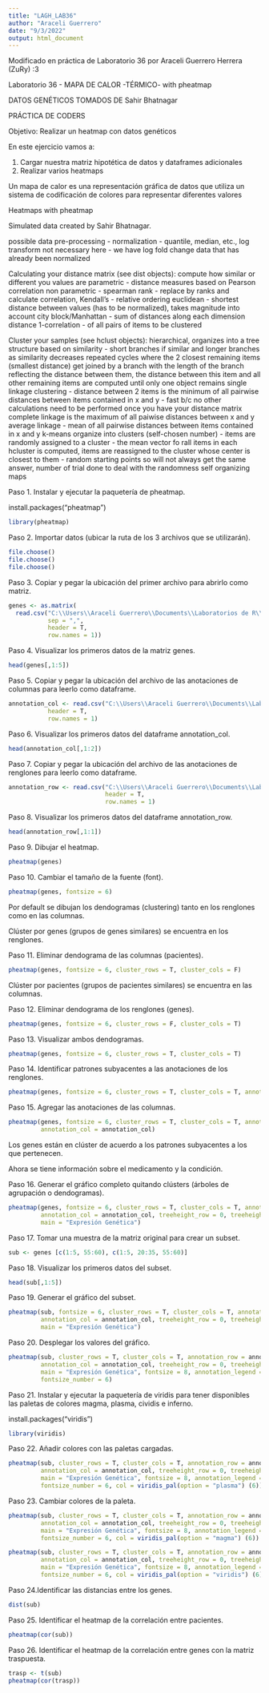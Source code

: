 ```yaml
---
title: "LAGH_LAB36"
author: "Araceli Guerrero"
date: "9/3/2022"
output: html_document
---
```


Modificado en práctica de Laboratorio 36 por Araceli Guerrero Herrera (ZuRy) :3

Laboratorio 36 - MAPA DE CALOR -TÉRMICO- with pheatmap

DATOS GENÉTICOS TOMADOS DE Sahir Bhatnagar

PRÁCTICA DE CODERS

Objetivo: Realizar un heatmap con datos genéticos 

En este ejercicio vamos a:

1. Cargar nuestra matriz hipotética de datos y dataframes adicionales
2. Realizar varios heatmaps

Un mapa de calor es una representación gráfica de datos que utiliza un sistema de codificación de colores para representar diferentes valores

Heatmaps with pheatmap

Simulated data created by Sahir Bhatnagar.

possible data pre-processing - normalization - quantile, median, etc., log transform
not necessary here - we have log fold change data that has already been normalized

Calculating your distance matrix (see dist objects):
compute how similar or different you values are
parametric - distance measures based on Pearson correlation 
non parametric - spearman rank - replace by ranks and calculate correlation, Kendall's - relative ordering
euclidean - shortest distance between values (has to be normalized), takes magnitude into account
city block/Manhattan - sum of distances along each dimension
distance 1-correlation - of all pairs of items to be clustered

Cluster your samples (see hclust objects):
hierarchical, organizes into a tree structure based on similarity - short branches if similar and longer branches as similarity decreases
repeated cycles where the 2 closest remaining items (smallest distance) get joined by a branch with the length of the branch reflecting the distance between them, the distance between this item and all other remaining items are computed until only one object remains
single linkage clustering - distance between 2 items is the minimum of all pairwise distances between items contained in x and y - fast b/c no other calculations need to be performed once you have your distance matrix
complete linkage is the maximum of all paiwise distances between x and y 
average linkage - mean of all pairwise distances between items contained in x and y
k-means organize into clusters (self-chosen number) - items are randomly assigned to a cluster - the mean vector fo rall items in each hcluster is computed, items are reassigned to the cluster whose center is closest to them - random starting points so will not always get the same answer, number of trial done to deal with the randomness
self organizing maps


Paso 1. Instalar y ejecutar la paquetería de pheatmap.

install.packages("pheatmap")
```r
library(pheatmap)

```

Paso 2. Importar datos (ubicar la ruta de los 3 archivos que se utilizarán).
```r
file.choose()
file.choose()
file.choose()

```

Paso 3. Copiar y pegar la ubicación del primer archivo para abrirlo como matriz.
```r
genes <- as.matrix(
  read.csv("C:\\Users\\Araceli Guerrero\\Documents\\Laboratorios de R\\LAB36\\heatmap_data.csv",
           sep = ",",
           header = T,
           row.names = 1))

```

Paso 4. Visualizar los primeros datos de la matriz genes.
```r
head(genes[,1:5])

```

Paso 5. Copiar y pegar la ubicación del archivo de las anotaciones de columnas para leerlo como dataframe.
```r
annotation_col <- read.csv("C:\\Users\\Araceli Guerrero\\Documents\\Laboratorios de R\\LAB36\\annotation_col.csv",
           header = T,
           row.names = 1)

```

Paso 6. Visualizar los primeros datos del dataframe annotation_col.
```r
head(annotation_col[,1:2])

```

Paso 7. Copiar y pegar la ubicación del archivo de las anotaciones de renglones para leerlo como dataframe.
```r
annotation_row <- read.csv("C:\\Users\\Araceli Guerrero\\Documents\\Laboratorios de R\\LAB36\\annotation_row.csv",
                           header = T,
                           row.names = 1)

```

Paso 8. Visualizar los primeros datos del dataframe annotation_row.
```r
head(annotation_row[,1:1])

```

Paso 9. Dibujar el heatmap.
```r
pheatmap(genes)

```

Paso 10. Cambiar el tamaño de la fuente (font).
```r
pheatmap(genes, fontsize = 6)

```

Por default se dibujan los dendogramas (clustering) tanto en los renglones como en las columnas.

Clúster por genes (grupos de genes similares) se encuentra en los renglones. 

Paso 11. Eliminar dendograma de las columnas (pacientes).
```r
pheatmap(genes, fontsize = 6, cluster_rows = T, cluster_cols = F)

```

Clúster por pacientes (grupos de pacientes similares) se encuentra en las columnas.

Paso 12. Eliminar dendograma de los renglones (genes).
```r
pheatmap(genes, fontsize = 6, cluster_rows = F, cluster_cols = T)

```

Paso 13. Visualizar ambos dendogramas.
```r
pheatmap(genes, fontsize = 6, cluster_rows = T, cluster_cols = T)

```

Paso 14. Identificar patrones subyacentes a las anotaciones de los renglones.
```r
pheatmap(genes, fontsize = 6, cluster_rows = T, cluster_cols = T, annotation_row = annotation_row)

```

Paso 15. Agregar las anotaciones de las columnas.
```r
pheatmap(genes, fontsize = 6, cluster_rows = T, cluster_cols = T, annotation_row = annotation_row, 
         annotation_col = annotation_col)

```

Los genes están en clúster de acuerdo a los patrones subyacentes a los que pertenecen.

Ahora se tiene información sobre el medicamento y la condición.
 
Paso 16. Generar el gráfico completo quitando clústers (árboles de agrupación o dendogramas).
```r
pheatmap(genes, fontsize = 6, cluster_rows = T, cluster_cols = T, annotation_row = annotation_row, 
         annotation_col = annotation_col, treeheight_row = 0, treeheight_col = 0, 
         main = "Expresión Genética")

```

Paso 17. Tomar una muestra de la matriz original para crear un subset.
```r
sub <- genes [c(1:5, 55:60), c(1:5, 20:35, 55:60)] 

```

Paso 18. Visualizar los primeros datos del subset.
```r
head(sub[,1:5])

```

Paso 19. Generar el gráfico del subset.
```r
pheatmap(sub, fontsize = 6, cluster_rows = T, cluster_cols = T, annotation_row = annotation_row, 
         annotation_col = annotation_col, treeheight_row = 0, treeheight_col = 0, 
         main = "Expresión Genética")

```

Paso 20. Desplegar los valores del gráfico.
```r
pheatmap(sub, cluster_rows = T, cluster_cols = T, annotation_row = annotation_row, 
         annotation_col = annotation_col, treeheight_row = 0, treeheight_col = 0, 
         main = "Expresión Genética", fontsize = 8, annotation_legend = FALSE, display_numbers = TRUE,
         fontsize_number = 6)

```

Paso 21. Instalar y ejecutar la paquetería de viridis para tener disponibles las paletas de colores magma, plasma, cividis e inferno.

install.packages("viridis")
```r
library(viridis)

```

Paso 22. Añadir colores con las paletas cargadas.
```r
pheatmap(sub, cluster_rows = T, cluster_cols = T, annotation_row = annotation_row, 
         annotation_col = annotation_col, treeheight_row = 0, treeheight_col = 0, 
         main = "Expresión Genética", fontsize = 8, annotation_legend = FALSE, display_numbers = TRUE,
         fontsize_number = 6, col = viridis_pal(option = "plasma") (6))

```

Paso 23. Cambiar colores de la paleta.
```r
pheatmap(sub, cluster_rows = T, cluster_cols = T, annotation_row = annotation_row, 
         annotation_col = annotation_col, treeheight_row = 0, treeheight_col = 0, 
         main = "Expresión Genética", fontsize = 8, annotation_legend = FALSE, display_numbers = TRUE,
         fontsize_number = 6, col = viridis_pal(option = "magma") (6))

```

```r
pheatmap(sub, cluster_rows = T, cluster_cols = T, annotation_row = annotation_row, 
         annotation_col = annotation_col, treeheight_row = 0, treeheight_col = 0, 
         main = "Expresión Genética", fontsize = 8, annotation_legend = FALSE, display_numbers = TRUE,
         fontsize_number = 6, col = viridis_pal(option = "viridis") (6))

```

Paso 24.Identificar las distancias entre los genes.
```r
dist(sub)

```

Paso 25. Identificar el heatmap de la correlación entre pacientes.
```r
pheatmap(cor(sub))

```

Paso 26. Identificar el heatmap de la correlación entre genes con la matriz traspuesta.
```r
trasp <- t(sub)
pheatmap(cor(trasp))

```

